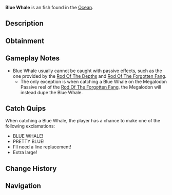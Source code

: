 {{FishInfobox
|image          = Blue Whale.png
|rarity         = Exotic
|sea            = First Sea
|location       = [[Ocean]]
|sublocation    = 
|sources        = Fishing Rod
|nopassive      = 1
|radar_location = 
|prog_speed     = -90
|xp             = 25000
|weather        = 
|time           = 
|season         = Summer
|bait           = Shrimp
|base_weight    = 300000
|base_value     = 30000
|weight_range   = 170000
|base_chance    = 5
|base_resil     = 15
}}
'''Blue Whale''' is an {{Rarity|Exotic}} fish found in the [[Ocean]].

== Description ==
{{Description|A massive whale, often seen in cold waters during feeding season.|Bestiary Entry}}

== Obtainment ==
{{Description|Known for its rarity and immense size, only the keenest eyes will spot it.|Bestiary Hint}}
{{Fish Availability|
Whale Migration/Moby
Whale Migration/Normal
|top_rods      = 
Challenger's Rod\15036.19\28176.57;
Seraphic Rod\14966.8\27206.94;
Ethereal Prism Rod\14305.4\25221;
No-Life Rod\12452.41\23429.49;
Abyssal Specter Rod\12271.82\24700.02;
Heaven's Rod\9345.23\16171.11;
Leviathan's Fang Rod\12101.25\21545.72;
Rod Of The Forgotten Fang\11872.49\21660.28;
Zeus Rod\8025.51\15290.59
|recommended   = Challenger's Rod
}}

== Gameplay Notes ==
* Blue Whale usually cannot be caught with passive effects, such as the one provided by the [[Rod Of The Depths]] and [[Rod Of The Forgotten Fang]].
** The only exception is when catching a Blue Whale on the Megalodon Passive reel of the [[Rod Of The Forgotten Fang]], the Megalodon will instead dupe the Blue Whale.

== Catch Quips ==
When catching a Blue Whale, the player has a chance to make one of the following exclamations:
* BLUE WHALE!
* PRETTY BLUE!
* I'll need a line replacement!
* Extra large!

== Change History ==
{{Change History|{{subst:Current Version}}}}

== Navigation ==
{{Fish Navbox|Ocean}}